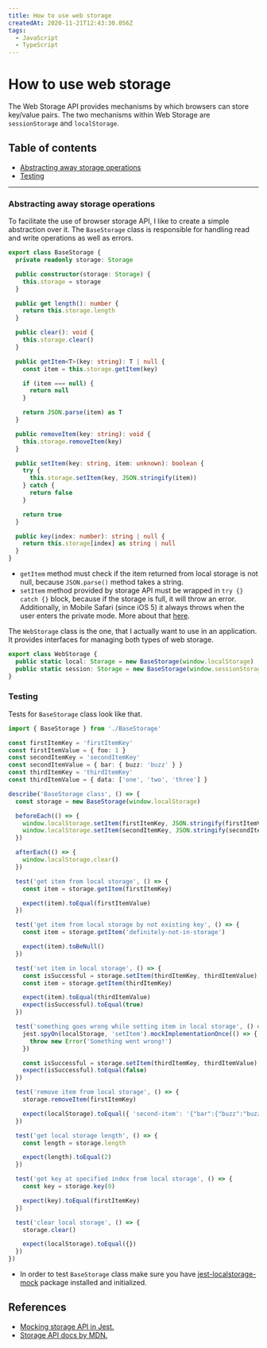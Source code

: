 ```yaml
---
title: How to use web storage
createdAt: 2020-11-21T12:43:30.056Z
tags:
  - JavaScript
  - TypeScript
---
```


# How to use web storage

The Web Storage API provides mechanisms by which browsers can store key/value pairs. The two mechanisms within Web Storage are `sessionStorage` and `localStorage`.

## Table of contents

- [Abstracting away storage operations](#abstracting-away-storage-operations)
- [Testing](#testing)

---

### Abstracting away storage operations

To facilitate the use of browser storage API, I like to create a simple abstraction over it. The `BaseStorage` class is responsible for handling read and write operations as well as errors.

```typescript
export class BaseStorage {
  private readonly storage: Storage

  public constructor(storage: Storage) {
    this.storage = storage
  }

  public get length(): number {
    return this.storage.length
  }

  public clear(): void {
    this.storage.clear()
  }

  public getItem<T>(key: string): T | null {
    const item = this.storage.getItem(key)

    if (item === null) {
      return null
    }

    return JSON.parse(item) as T
  }

  public removeItem(key: string): void {
    this.storage.removeItem(key)
  }

  public setItem(key: string, item: unknown): boolean {
    try {
      this.storage.setItem(key, JSON.stringify(item))
    } catch {
      return false
    }

    return true
  }

  public key(index: number): string | null {
    return this.storage[index] as string | null
  }
}
```

- `getItem` method must check if the item returned from local storage is not null, because `JSON.parse()` method takes a string.
- `setItem` method provided by storage API must be wrapped in `try {} catch {}` block, because if the storage is full, it will throw an error. Additionally, in Mobile Safari (since iOS 5) it always throws when the user enters the private mode. More about that [here](https://developer.mozilla.org/en-US/docs/Web/API/Storage/setItem).

The `WebStorage` class is the one, that I actually want to use in an application. It provides interfaces for managing both types of web storage.

```typescript
export class WebStorage {
  public static local: Storage = new BaseStorage(window.localStorage)
  public static session: Storage = new BaseStorage(window.sessionStorage)
}
```

### Testing

Tests for `BaseStorage` class look like that.

```typescript
import { BaseStorage } from './BaseStorage'

const firstItemKey = 'firstItemKey'
const firstItemValue = { foo: 1 }
const secondItemKey = 'secondItemKey'
const secondItemValue = { bar: { buzz: 'buzz' } }
const thirdItemKey = 'thirdItemKey'
const thirdItemValue = { data: ['one', 'two', 'three'] }

describe('BaseStorage class', () => {
  const storage = new BaseStorage(window.localStorage)

  beforeEach(() => {
    window.localStorage.setItem(firstItemKey, JSON.stringify(firstItemValue))
    window.localStorage.setItem(secondItemKey, JSON.stringify(secondItemValue))
  })

  afterEach(() => {
    window.localStorage.clear()
  })

  test('get item from local storage', () => {
    const item = storage.getItem(firstItemKey)

    expect(item).toEqual(firstItemValue)
  })

  test('get item from local storage by not existing key', () => {
    const item = storage.getItem('definitely-not-in-storage')

    expect(item).toBeNull()
  })

  test('set item in local storage', () => {
    const isSuccessful = storage.setItem(thirdItemKey, thirdItemValue)
    const item = storage.getItem(thirdItemKey)

    expect(item).toEqual(thirdItemValue)
    expect(isSuccessful).toEqual(true)
  })

  test('something goes wrong while setting item in local storage', () => {
    jest.spyOn(localStorage, 'setItem').mockImplementationOnce(() => {
      throw new Error('Something went wrong!')
    })

    const isSuccessful = storage.setItem(thirdItemKey, thirdItemValue)
    expect(isSuccessful).toEqual(false)
  })

  test('remove item from local storage', () => {
    storage.removeItem(firstItemKey)

    expect(localStorage).toEqual({ 'second-item': '{"bar":{"buzz":"buzz"}}' })
  })

  test('get local storage length', () => {
    const length = storage.length

    expect(length).toEqual(2)
  })

  test('get key at specified index from local storage', () => {
    const key = storage.key(0)

    expect(key).toEqual(firstItemKey)
  })

  test('clear local storage', () => {
    storage.clear()

    expect(localStorage).toEqual({})
  })
})
```

- In order to test `BaseStorage` class make sure you have [jest-localstorage-mock](https://www.npmjs.com/package/jest-localstorage-mock) package installed and initialized.

## References

- [Mocking storage API in Jest.](https://github.com/clarkbw/jest-localstorage-mock)
- [Storage API docs by MDN.](https://developer.mozilla.org/en-US/docs/Web/API/Storage)
